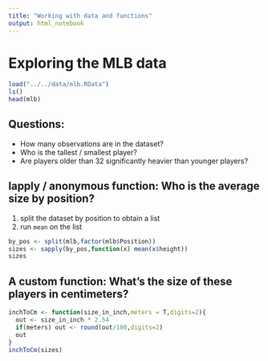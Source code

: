 ```yaml
---
title: "Working with data and functions"
output: html_notebook
---
```


# Exploring the MLB data

```r
load("../../data/mlb.RData")
ls()
head(mlb)
```

## Questions: 

  - How many observations are in the dataset?
  - Who is the tallest / smallest player?
  - Are players older than 32 significantly heavier than younger players?
  
## lapply / anonymous function: Who is the average size by position?

1. split the dataset by position to obtain a list
2. run `mean` on the list

```r
by_pos <- split(mlb,factor(mlb$Position))
sizes <- sapply(by_pos,function(x) mean(x$height))
sizes
```

## A custom function: What's the size of these players in centimeters?

```r
inchToCm <- function(size_in_inch,meters = T,digits=2){
  out <- size_in_inch * 2.54
  if(meters) out <- round(out/100,digits=2)
  out
}
inchToCm(sizes)
```





